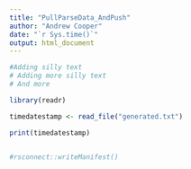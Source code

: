 ```yaml
---
title: "PullParseData_AndPush"
author: "Andrew Cooper"
date: "`r Sys.time()`"
output: html_document
---
```



```r

#Adding silly text
# Adding more silly text
# And more

library(readr)

timedatestamp <- read_file("generated.txt")

print(timedatestamp)


#rsconnect::writeManifest()


```
